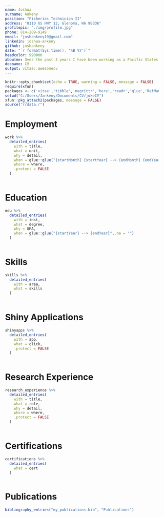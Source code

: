 ```yaml
---
name: Joshua
surname: Ankeny
position: "Fisheries Technician II"
address: "8110 US HWY 12, Glenoma, WA 98336"
profilepic: "./img/profile.jpg"
phone: 814-289-9149
email: "joshankeny10@gmail.com"
linkedin: joshua-ankeny
github: joshankeny
date: "`r format(Sys.time(), '%B %Y')`"
headcolor: 990000
aboutme: Over the past 3 years I have been working as a Pacific States Marine Fisheries Commission contractor for Tacoma Power. I regularly perform various fisheries technician duties (i.e., spawning ground surveys, PIT tagging, biosampling, fish identification and enumeration, etc.). In the past 2 years my duties have shifted to allow for more focus on data analysis, data visualization and continued education with various data software. I primarily use R, ArcGIS Pro, Tableau and Snowflake to complete various data visualization projects. I have a deep seeded passion for data science, data visualization and automation.
docname: CV
output: vitae::awesomecv
---
```


```r
knitr::opts_chunk$set(echo = TRUE, warning = FALSE, message = FALSE)
require(xfun)
packages <- c('vitae','tibble','magrittr','here','readr','glue','RefManageR')
setwd("C:/Users/Jankeny/Documents/CV/jokeCV")
xfun::pkg_attach2(packages, message = FALSE)
source("r/data.r")
```

# Employment

```r

work %>%
  detailed_entries(
    with = title,
    what = unit,
    why = detail,
    when = glue::glue("{startMonth} {startYear} --> {endMonth} {endYear}",.na = ""),
    where = where,
    .protect = FALSE
  )
  
```

# Education

```r

edu %>%
  detailed_entries(
    with = inst,
    what = degree,
    why = GPA,
    when = glue::glue("{startYear} --> {endYear}",.na = "")
  )
  
```

# Skills

```r

skills %>%
  detailed_entries(
    with = area,
    what = skills
  )
  
```

# Shiny Applications

```r

shinyapps %>%
  detailed_entries(
    with = app,
    what = click,
    .protect = FALSE
  )
  
```

# Research Experience

```r

research_experience %>%
  detailed_entries(
    with = title,
    what = role,
    why = detail,
    where = where,
    .protect = FALSE
  )
  
```

# Certifications

```r

certifications %>%
  detailed_entries(
    what = cert
  )
  
```




# Publications

```r
bibliography_entries("my_publications.bib", "Publications")

```

<!-- # References -->

<!-- ```{r REFERENCES, echo = FALSE} -->

<!-- references %>% -->
<!--   detailed_entries( -->
<!--     with = name, -->
<!--     what = title, -->
<!--     why = contact -->
<!--   ) -->

<!-- ``` -->